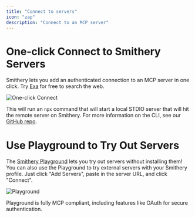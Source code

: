 ```yaml
---
title: "Connect to servers"
icon: "zap"
description: "Connect to an MCP server"
---
```


# One-click Connect to Smithery Servers

Smithery lets you add an authenticated connection to an MCP server in one click. Try [Exa](https://smithery.ai/server/exa) for free to search the web.

![One-click Connect](../images/one-click.gif)

This will run an `npx` command that will start a local STDIO server that will hit the remote server on Smithery.
For more information on the CLI, see our [GitHub repo](https://github.com/smithery-ai/cli).

# Use Playground to Try Out Servers

The [Smithery Playground](https://smithery.ai/playground) lets you try out servers without installing them!
You can also use the Playground to try external servers with your Smithery profile. Just click "Add Servers", paste in the server URL, and click "Connect".

![Playground](../images/external.gif)

Playground is fully MCP compliant, including features like OAuth for secure authentication.
